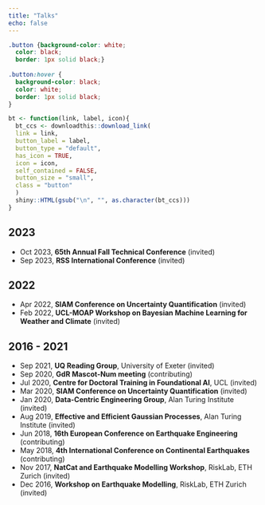 ```yaml
---
title: "Talks"
echo: false
---
```


<link rel="stylesheet" href="https://use.fontawesome.com/releases/v5.12.1/css/all.css" crossorigin="anonymous"> <link rel="stylesheet" href="https://cdn.jsdelivr.net/gh/jpswalsh/academicons@1/css/academicons.min.css">

```css
.button {background-color: white;
  color: black;
  border: 1px solid black;}
  
.button:hover {
  background-color: black;
  color: white;
  border: 1px solid black;
}
```

```r
bt <- function(link, label, icon){
  bt_ccs <- downloadthis::download_link(
  link = link,
  button_label = label,
  button_type = "default",
  has_icon = TRUE,
  icon = icon,
  self_contained = FALSE,
  button_size = "small",
  class = "button"
  ) 
  shiny::HTML(gsub("\n", "", as.character(bt_ccs)))
}
```

## 2023

- Oct 2023, **65th Annual Fall Technical Conference** (invited)
- Sep 2023, **RSS International Conference** (invited)

## 2022

- Apr 2022, **SIAM Conference on Uncertainty Quantification** (invited)
- Feb 2022, **UCL-MOAP Workshop on Bayesian Machine Learning for Weather and Climate** (invited)

## 2016 - 2021

- Sep 2021, **UQ Reading Group**, University of Exeter (invited)
- Sep 2020, **GdR Mascot-Num meeting** (contributing)
- Jul 2020, **Centre for Doctoral Training in Foundational AI**, UCL (invited)
- Mar 2020, **SIAM Conference on Uncertainty Quantification** (invited)
- Jan 2020, **Data-Centric Engineering Group**, Alan Turing Institute (invited)
- Aug 2019, **Effective and Efficient Gaussian Processes**, Alan Turing Institute (invited)
- Jun 2018, **16th European Conference on Earthquake Engineering** (contributing)
- May 2018, **4th International Conference on Continental Earthquakes** (contributing)
- Nov 2017, **NatCat and Earthquake Modelling Workshop**, RiskLab, ETH Zurich (invited)
- Dec 2016, **Workshop on Earthquake Modelling**, RiskLab, ETH Zurich (invited)

